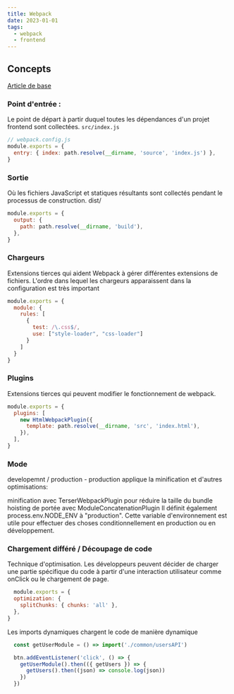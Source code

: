 ```yaml
---
title: Webpack
date: 2023-01-01
tags:
  - webpack
  - frontend
---
```


## Concepts

[Article de base](https://www.valentinog.com/blog/webpack/)

### Point d'entrée :

Le point de départ à partir duquel toutes les dépendances d'un projet frontend sont collectées. `src/index.js`

```js
// webpack.config.js
module.exports = {
  entry: { index: path.resolve(__dirname, 'source', 'index.js') },
}
```
### Sortie

Où les fichiers JavaScript et statiques résultants sont collectés pendant le processus de construction. dist/

```js
module.exports = {
  output: {
    path: path.resolve(__dirname, 'build'),
  },
}
```
### Chargeurs

Extensions tierces qui aident Webpack à gérer différentes extensions de fichiers.
L'ordre dans lequel les chargeurs apparaissent dans la configuration est très important

```js
module.exports = {
  module: {
    rules: [
      {
        test: /\.css$/,
        use: ["style-loader", "css-loader"]
      }
    ]
  } 
}
```

### Plugins

Extensions tierces qui peuvent modifier le fonctionnement de webpack.

```js
module.exports = {
  plugins: [
    new HtmlWebpackPlugin({
      template: path.resolve(__dirname, 'src', 'index.html'),
    }),
  ],
}
```

### Mode
developemnt / production - production applique la minification et d'autres optimisations:

minification avec TerserWebpackPlugin pour réduire la taille du bundle
hoisting de portée avec ModuleConcatenationPlugin
Il définit également process.env.NODE_ENV à "production". Cette variable d'environnement est utile pour effectuer des choses conditionnellement en production ou en développement.

### Chargement différé / Découpage de code
Technique d'optimisation.
Les développeurs peuvent décider de charger une partie spécifique du code à partir d'une interaction utilisateur comme onClick ou le chargement de page.
  
```js
  module.exports = {
  optimization: {
    splitChunks: { chunks: 'all' },
  },
}
```

Les imports dynamiques chargent le code de manière dynamique

```js
  const getUserModule = () => import('./common/usersAPI')

  btn.addEventListener('click', () => {
    getUserModule().then(({ getUsers }) => {
      getUsers().then((json) => console.log(json))
    })
  })
```